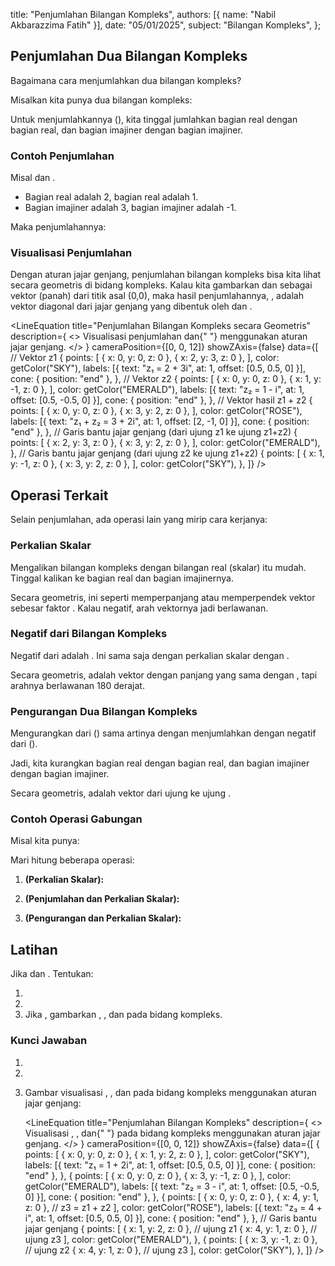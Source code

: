 
  title: "Penjumlahan Bilangan Kompleks",
  authors: [{ name: "Nabil Akbarazzima Fatih" }],
  date: "05/01/2025",
  subject: "Bilangan Kompleks",
};

## Penjumlahan Dua Bilangan Kompleks

Bagaimana cara menjumlahkan dua bilangan kompleks?

Misalkan kita punya dua bilangan kompleks:

<div className="flex flex-col gap-4">
  <BlockMath math="z_1 = x_1 + iy_1" />
  <BlockMath math="z_2 = x_2 + iy_2" />
</div>

Untuk menjumlahkannya (<InlineMath math="z_1 + z_2" />), kita tinggal jumlahkan bagian real dengan bagian real, dan bagian imajiner dengan bagian imajiner.

<BlockMath math="z_1 + z_2 = (x_1 + x_2) + i(y_1 + y_2)" />

### Contoh Penjumlahan

Misal <InlineMath math="z_1 = 2 + 3i" /> dan <InlineMath math="z_2 = 1 - i" />.

- Bagian real <InlineMath math="z_1" /> adalah 2, bagian real <InlineMath math="z_2" /> adalah 1.
- Bagian imajiner <InlineMath math="z_1" /> adalah 3, bagian imajiner <InlineMath math="z_2" /> adalah -1.

Maka penjumlahannya:

<BlockMath math="z_1 + z_2 = (2 + 1) + i(3 + (-1)) = 3 + i(2) = 3 + 2i" />

### Visualisasi Penjumlahan

Dengan aturan jajar genjang, penjumlahan bilangan kompleks bisa kita lihat secara geometris di bidang kompleks. Kalau kita gambarkan <InlineMath math="z_1" /> dan <InlineMath math="z_2" /> sebagai vektor (panah) dari titik asal (0,0), maka hasil penjumlahannya, <InlineMath math="z_1 + z_2" />, adalah vektor diagonal dari jajar genjang yang dibentuk oleh <InlineMath math="z_1" /> dan <InlineMath math="z_2" />.

<LineEquation
  title="Penjumlahan Bilangan Kompleks secara Geometris"
  description={
    <>
      Visualisasi penjumlahan <InlineMath math="z_1 = 2+3i" /> dan{" "}
      <InlineMath math="z_2 = 1-i" /> menggunakan aturan jajar genjang.
    </>
  }
  cameraPosition={[0, 0, 12]}
  showZAxis={false}
  data={[
    // Vektor z1
    {
      points: [
        { x: 0, y: 0, z: 0 },
        { x: 2, y: 3, z: 0 },
      ],
      color: getColor("SKY"),
      labels: [{ text: "z₁ = 2 + 3i", at: 1, offset: [0.5, 0.5, 0] }],
      cone: { position: "end" },
    },
    // Vektor z2
    {
      points: [
        { x: 0, y: 0, z: 0 },
        { x: 1, y: -1, z: 0 },
      ],
      color: getColor("EMERALD"),
      labels: [{ text: "z₂ = 1 - i", at: 1, offset: [0.5, -0.5, 0] }],
      cone: { position: "end" },
    },
    // Vektor hasil z1 + z2
    {
      points: [
        { x: 0, y: 0, z: 0 },
        { x: 3, y: 2, z: 0 },
      ],
      color: getColor("ROSE"),
      labels: [{ text: "z₁ + z₂ = 3 + 2i", at: 1, offset: [2, -1, 0] }],
      cone: { position: "end" },
    },
    // Garis bantu jajar genjang (dari ujung z1 ke ujung z1+z2)
    {
      points: [
        { x: 2, y: 3, z: 0 },
        { x: 3, y: 2, z: 0 },
      ],
      color: getColor("EMERALD"),
    },
    // Garis bantu jajar genjang (dari ujung z2 ke ujung z1+z2)
    {
      points: [
        { x: 1, y: -1, z: 0 },
        { x: 3, y: 2, z: 0 },
      ],
      color: getColor("SKY"),
    },
  ]}
/>

## Operasi Terkait

Selain penjumlahan, ada operasi lain yang mirip cara kerjanya:

### Perkalian Skalar

Mengalikan bilangan kompleks <InlineMath math="z = x + iy" /> dengan bilangan real (skalar) <InlineMath math="c" /> itu mudah. Tinggal kalikan <InlineMath math="c" /> ke bagian real dan bagian imajinernya.

<BlockMath math="cz = c(x + iy) = cx + i(cy)" />

Secara geometris, ini seperti memperpanjang atau memperpendek vektor <InlineMath math="z" /> sebesar faktor <InlineMath math="c" />. Kalau <InlineMath math="c" /> negatif, arah vektornya jadi berlawanan.

### Negatif dari Bilangan Kompleks

Negatif dari <InlineMath math="z = x + iy" /> adalah <InlineMath math="-z" />. Ini sama saja dengan perkalian skalar dengan <InlineMath math="c = -1" />.

<BlockMath math="-z = -(x + iy) = -x + i(-y) = -x - iy" />

Secara geometris, <InlineMath math="-z" /> adalah vektor dengan panjang yang sama dengan <InlineMath math="z" />, tapi arahnya berlawanan 180 derajat.

### Pengurangan Dua Bilangan Kompleks

Mengurangkan <InlineMath math="z_2" /> dari <InlineMath math="z_1" /> (<InlineMath math="z_1 - z_2" />) sama artinya dengan menjumlahkan <InlineMath math="z_1" /> dengan negatif dari <InlineMath math="z_2" /> (<InlineMath math="z_1 + (-z_2)" />).

<BlockMath math="z_1 - z_2 = z_1 + (-z_2) = (x_1 + (-x_2)) + i(y_1 + (-y_2)) = (x_1 - x_2) + i(y_1 - y_2)" />

Jadi, kita kurangkan bagian real dengan bagian real, dan bagian imajiner dengan bagian imajiner.

Secara geometris, <InlineMath math="z_1 - z_2" /> adalah vektor dari ujung <InlineMath math="z_2" /> ke ujung <InlineMath math="z_1" />.

### Contoh Operasi Gabungan

Misal kita punya:

<div className="flex flex-col gap-4">
  <BlockMath math="z_1 = 2 + \frac{1}{2}i" />
  <BlockMath math="z_2 = -3 + \sqrt{2}i" />
</div>

Mari hitung beberapa operasi:

1.  **<InlineMath math="2z_1" /> (Perkalian Skalar):**

    <BlockMath math="2z_1 = 2(2 + \frac{1}{2}i) = 2(2) + i(2 \times \frac{1}{2}) = 4 + i" />

2.  **<InlineMath math="z_1 + 3z_2" /> (Penjumlahan dan Perkalian Skalar):**

    <div className="flex flex-col gap-4">
      <BlockMath math="z_1 + 3z_2 = (2 + \frac{1}{2}i) + 3(-3 + \sqrt{2}i)" />
      <BlockMath math="= (2 + \frac{1}{2}i) + (3(-3) + i(3\sqrt{2}))" />
      <BlockMath math="= (2 + \frac{1}{2}i) + (-9 + 3\sqrt{2}i)" />
      <BlockMath math="= (2 - 9) + i(\frac{1}{2} + 3\sqrt{2})" />
      <BlockMath math="= -7 + i(\frac{1}{2} + 3\sqrt{2})" />
    </div>

3.  **<InlineMath math="2z_1 - z_2" /> (Pengurangan dan Perkalian Skalar):**
    <div className="flex flex-col gap-4">
      <BlockMath math="2z_1 - z_2 = (4 + i) - (-3 + \sqrt{2}i)" />
      <BlockMath math="= (4 - (-3)) + i(1 - \sqrt{2})" />
      <BlockMath math="= (4 + 3) + i(1 - \sqrt{2})" />
      <BlockMath math="= 7 + i(1 - \sqrt{2})" />
    </div>

## Latihan

Jika <InlineMath math="z_1 = 1 + 2i" /> dan <InlineMath math="z_2 = 3 - i" />. Tentukan:

1.  <InlineMath math="z_1 + z_2" />
2.  <InlineMath math="z_1 - z_2" />
3.  Jika <InlineMath math="z_3 = z_1 + z_2" />, gambarkan <InlineMath math="z_1" />, <InlineMath math="z_2" />, dan <InlineMath math="z_3" /> pada bidang kompleks.

### Kunci Jawaban

1.  <InlineMath math="z_1 + z_2 = (1+3) + i(2+(-1)) = 4 + i" />
2.  <InlineMath math="z_1 - z_2 = (1-3) + i(2-(-1)) = -2 + i(3) = -2 + 3i" />
3.  Gambar visualisasi <InlineMath math="z_1" />, <InlineMath math="z_2" />, dan <InlineMath math="z_3 = z_1 + z_2" /> pada bidang kompleks menggunakan aturan jajar genjang:

    <LineEquation
      title="Penjumlahan Bilangan Kompleks"
      description={
        <>
          Visualisasi <InlineMath math="z_1" />, <InlineMath math="z_2" />, dan{" "}
          <InlineMath math="z_3 = z_1 + z_2" /> pada bidang kompleks menggunakan
          aturan jajar genjang.
        </>
      }
      cameraPosition={[0, 0, 12]}
      showZAxis={false}
      data={[
        {
          points: [
            { x: 0, y: 0, z: 0 },
            { x: 1, y: 2, z: 0 },
          ],
          color: getColor("SKY"),
          labels: [{ text: "z₁ = 1 + 2i", at: 1, offset: [0.5, 0.5, 0] }],
          cone: { position: "end" },
        },
        {
          points: [
            { x: 0, y: 0, z: 0 },
            { x: 3, y: -1, z: 0 },
          ],
          color: getColor("EMERALD"),
          labels: [{ text: "z₂ = 3 - i", at: 1, offset: [0.5, -0.5, 0] }],
          cone: { position: "end" },
        },
        {
          points: [
            { x: 0, y: 0, z: 0 },
            { x: 4, y: 1, z: 0 }, // z3 = z1 + z2
          ],
          color: getColor("ROSE"),
          labels: [{ text: "z₃ = 4 + i", at: 1, offset: [0.5, 0.5, 0] }],
          cone: { position: "end" },
        },
        // Garis bantu jajar genjang
        {
          points: [
            { x: 1, y: 2, z: 0 }, // ujung z1
            { x: 4, y: 1, z: 0 }, // ujung z3
          ],
          color: getColor("EMERALD"),
        },
        {
          points: [
            { x: 3, y: -1, z: 0 }, // ujung z2
            { x: 4, y: 1, z: 0 }, // ujung z3
          ],
          color: getColor("SKY"),
        },
      ]}
    />
